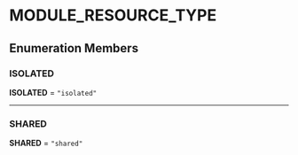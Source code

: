 
# MODULE\_RESOURCE\_TYPE

## Enumeration Members

### ISOLATED

 **ISOLATED** = `"isolated"`

___

### SHARED

 **SHARED** = `"shared"`
